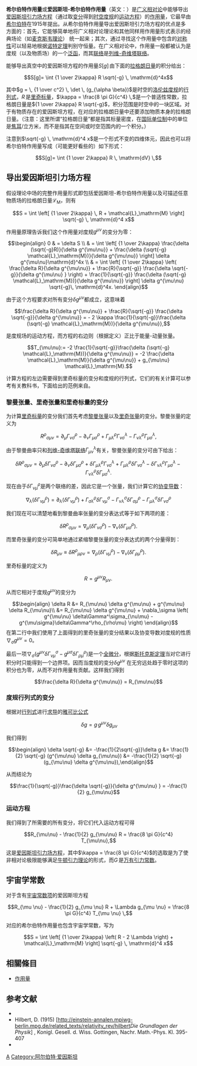 {{NoteTA|G1=物理學}}
'''希尔伯特作用量'''或'''爱因斯坦-希尔伯特作用量'''（英文：{{lang|en|Einstein-Hilbert action}}）是[[广义相对论|广义相对论]]中能够导出[[爱因斯坦引力场方程|爱因斯坦引力场方程]]（通过取[[变分法|变分]]得到[[时空|时空]][[度规|度规]]的[[运动方程|运动方程]]）的[[作用量|作用量]]，它最早由[[希尔伯特|希尔伯特]]在1915年提出。从希尔伯特作用量导出爱因斯坦引力场方程的优点是多方面的：首先，它能够简单地将广义相对论理论和其他同样用作用量形式表示的经典场论（如[[麦克斯韦方程组|麦克斯韦理论]]） 统一起来；其次，通过寻找这个作用量中包含的[[对称性_(物理学)|对称性]]可以轻易地根据[[诺特定理|诺特定理]]判别守恒量。在广义相对论中，作用量一般都被认为是度规（以及物质场）的一个[[泛函|泛函]]，而其[[联络|联络]]是[[列维-奇维塔联络|列维-奇维塔联络]]。

能够导出真空中的爱因斯坦方程的作用量<math>S[g]\,</math>由下面的[[拉格朗日量|拉格朗日量]]的积分给出：

:<math>S[g]= \int {1 \over 2\kappa} R \sqrt{-g} \, \mathrm{d}^4x </math>

其中<math>g = \, {1 \over c^2} \, \det \, (g_{\alpha \beta})</math>是时空的[[洛伦兹度规|洛伦兹度规]]的[[行列式|行列式]]，<math>R\,</math>是[[里奇数量曲率|里奇标量]]，<math>\kappa = \frac{8 \pi G}{c^4} \,</math>是一个普适性常数，拉格朗日量是<math>{1 \over 2\kappa} R \sqrt{-g}</math>，积分范围是时空中的一块区域。对于有物质存在的爱因斯坦方程，在对应的拉格朗日量中还要添加物质本身的拉格朗日量。（注意：这里所谓“拉格朗日量”都是指其标量密度，在[[国际单位制|国际单位制]]中的单位是[[焦耳|焦耳]]/立方米，而不是指其在空间或时空范围内的一个积分。）

注意到<math>\sqrt{-g} \, \mathrm{d}^4 x</math>是一个形式不变的四维体元，因此也可以将希尔伯特作用量写成（可能更好看些的）如下形式：

:<math>S[g]= \int {1 \over 2\kappa} R \, \mathrm{dV} \,</math>

== 导出爱因斯坦引力场方程 ==

假设理论中场的完整作用量形式即包括爱因斯坦-希尔伯特作用量以及可描述任意物质场的拉格朗日量<math>\mathcal{L}_\mathrm{M}</math>，则有

:<math>S = \int \left[ {1 \over 2\kappa} \, R + \mathcal{L}_\mathrm{M} \right] \sqrt{-g} \, \mathrm{d}^4 x </math>

作用量原理告诉我们这个作用量对度规<math>g^{\mu\nu}\,</math>的变分为零：

:<math>
\begin{align}
0 & = \delta S \\
  & = \int 
         \left[ 
            {1 \over 2\kappa} \frac{\delta (\sqrt{-g}R)}{\delta g^{\mu\nu}} + 
            \frac{\delta (\sqrt{-g} \mathcal{L}_\mathrm{M})}{\delta g^{\mu\nu}}
         \right] \delta g^{\mu\nu}\mathrm{d}^4x \\
  & = \int 
        \left[ 
           {1 \over 2\kappa} \left( \frac{\delta R}{\delta g^{\mu\nu}} +
             \frac{R}{\sqrt{-g}} \frac{\delta \sqrt{-g}}{\delta g^{\mu\nu} } 
            \right) +
           \frac{1}{\sqrt{-g}} \frac{\delta (\sqrt{-g} \mathcal{L}_\mathrm{M})}{\delta g^{\mu\nu}} 
        \right] \delta g^{\mu\nu} \sqrt{-g}\, \mathrm{d}^4x.
\end{align}
</math>

由于这个方程要求对所有变分<math>\delta g^{\mu\nu}</math>都成立，这意味着

:<math>  \frac{\delta R}{\delta g^{\mu\nu}} + \frac{R}{\sqrt{-g}} \frac{\delta \sqrt{-g}}{\delta g^{\mu\nu}} 
= - 2 \kappa \frac{1}{\sqrt{-g}}\frac{\delta (\sqrt{-g} \mathcal{L}_\mathrm{M})}{\delta g^{\mu\nu}},</math>

是度规场的运动方程，而方程的右边则（根据定义）正比于能量-动量张量。

:<math> T_{\mu\nu}:= -2 \frac{1}{\sqrt{-g}}\frac{\delta (\sqrt{-g} \mathcal{L}_\mathrm{M})}{\delta g^{\mu\nu}} 
= -2 \frac{\delta \mathcal{L}_\mathrm{M}}{\delta g^{\mu\nu}} + g_{\mu\nu} \mathcal{L}_\mathrm{M}.</math>

计算方程的左边需要得到里奇标量的变分和度规的行列式，它们的有关计算可以参考有关教科书，下面给出的范例来自{{Harvnb|Carroll|2004}}。

=== 黎曼张量、里奇张量和里奇标量的变分 ===

为计算[[里奇标量|里奇标量]]的变分我们首先考虑[[黎曼张量|黎曼张量]]以及[[里奇张量|里奇张量]]的变分。黎曼张量的定义为

:<math> {R^\rho}_{\sigma\mu\nu} = \partial_\mu\Gamma^\rho_{\nu\sigma}
    - \partial_\nu\Gamma^\rho_{\mu\sigma}
    + \Gamma^\rho_{\mu\lambda}\Gamma^\lambda_{\nu\sigma}
    - \Gamma^\rho_{\nu\lambda}\Gamma^\lambda_{\mu\sigma},</math>

由于黎曼曲率只和[[列维-奇维塔联络|列维-奇维塔联络]]<math> \Gamma^\lambda_{\mu\nu}</math>有关，黎曼张量的变分可由下给出：

:<math>\delta{R^\rho}_{\sigma\mu\nu} = \partial_\mu\delta\Gamma^\rho_{\nu\sigma} - \partial_\nu\delta\Gamma^\rho_{\mu\sigma} + \delta\Gamma^\rho_{\mu\lambda} \Gamma^\lambda_{\nu\sigma} + \Gamma^\rho_{\mu\lambda} \delta\Gamma^\lambda_{\nu\sigma}
- \delta\Gamma^\rho_{\nu\lambda} \Gamma^\lambda_{\mu\sigma} - \Gamma^\rho_{\nu\lambda} \delta\Gamma^\lambda_{\mu\sigma}.</math>

现在由于<math>\delta\Gamma^\rho_{\nu\mu}</math>是两个联络的差，因此它是一个张量，我们计算它的[[协变导数|协变导数]]：

:<math>\nabla_\lambda (\delta \Gamma^\rho_{\nu\mu} ) = \partial_\lambda (\delta \Gamma^\rho_{\nu\mu} ) + \Gamma^\rho_{\sigma\lambda} \delta\Gamma^\sigma_{\nu\mu} - \Gamma^\sigma_{\nu\lambda} \delta \Gamma^\rho_{\sigma\mu} - \Gamma^\sigma_{\mu\lambda} \delta \Gamma^\rho_{\nu\sigma} </math>

我们现在可以清楚地看到黎曼曲率张量的变分表达式等于如下两项的差：

:<math>\delta R^\rho{}_{\sigma\mu\nu} = \nabla_\mu (\delta \Gamma^\rho_{\nu\sigma}) - \nabla_\nu (\delta \Gamma^\rho_{\mu\sigma}).</math>

而里奇张量的变分可简单地通过紧缩黎曼张量的变分表达式的两个分量得到：
:<math> \delta R_{\mu\nu} \equiv \delta R^\rho{}_{\mu\rho\nu} = \nabla_\rho (\delta \Gamma^\rho_{\nu\mu}) - \nabla_\nu (\delta \Gamma^\rho_{\rho\mu}).</math> 

里奇标量的定义为

:<math> R = g^{\mu\nu} R_{\mu\nu}.\!</math>

从而它相对于度规<math>g^{\mu\nu}</math>的变分为

:<math>
\begin{align}
\delta R &= R_{\mu\nu} \delta g^{\mu\nu} + g^{\mu\nu} \delta R_{\mu\nu}\\
         &= R_{\mu\nu} \delta g^{\mu\nu} + \nabla_\sigma \left( g^{\mu\nu} \delta\Gamma^\sigma_{\nu\mu} - g^{\mu\sigma}\delta\Gamma^\rho_{\rho\mu} \right) 
\end{align}
</math>
在第二行中我们使用了上面得到的里奇张量的变分结果以及协变导数对度规的性质<math>\nabla_\sigma g^{\mu\nu} = 0 </math>。

最后一项<math>\nabla_\sigma ( g^{\mu\nu} \delta\Gamma^\sigma_{\nu\mu} - g^{\mu\sigma}\delta\Gamma^\rho_{\rho\mu} ) </math>是一个[[全微分|全微分]]，根据[[斯托克斯定理|斯托克斯定理]]当对它进行积分时只能得到一个边界项。因而当度规的变分<math>\delta g^{\mu\nu}</math> 在无穷远处趋于零时这项的积分也为零，从而不对作用量有贡献。这样我们得到

:<math>\frac{\delta R}{\delta g^{\mu\nu}} = R_{\mu\nu}</math>

=== 度规行列式的变分 ===

根据对[[行列式|行列式]]进行[[导数|求导]]的[[雅可比公式|雅可比公式]]

:<math>\,\! \delta g = g \, g^{\mu\nu} \delta g_{\mu\nu}</math>

我们得到

:<math>\begin{align}
\delta \sqrt{-g} 
&= -\frac{1}{2\sqrt{-g}}\delta g 
&= \frac{1}{2} \sqrt{-g} (g^{\mu\nu} \delta g_{\mu\nu})
&= -\frac{1}{2} \sqrt{-g} (g_{\mu\nu} \delta g^{\mu\nu}),\end{align}</math>

从而结论为

:<math>\frac{1}{\sqrt{-g}}\frac{\delta \sqrt{-g}}{\delta g^{\mu\nu} } = -\frac{1}{2} g_{\mu\nu}</math>

=== 运动方程 ===

我们得到了所需要的所有变分，将它们代入运动方程可得

:<math>R_{\mu\nu} - \frac{1}{2} g_{\mu\nu} R = \frac{8 \pi G}{c^4}  T_{\mu\nu},</math>

这是[[爱因斯坦引力场方程|爱因斯坦引力场方程]]，其中<math>\kappa = \frac{8 \pi G}{c^4}</math>的选取是为了使非相对论极限能够满足[[万有引力定律|牛顿引力理论]]的形式，而<math>G\,</math>是[[万有引力常数|万有引力常数]]。

== 宇宙学常数 ==
对于含有[[宇宙常数项|宇宙常数项]]的爱因斯坦方程 

:<math>R_{\mu \nu} - \frac{1}{2} g_{\mu \nu} R + \Lambda g_{\mu \nu} = \frac{8 \pi G}{c^4}  T_{\mu \nu} \,</math>

对应的希尔伯特作用量也包含宇宙学常数，写为

:<math>S = \int  \left[ {1 \over 2\kappa} \left( R - 2 \Lambda \right) + \mathcal{L}_\mathrm{M} \right] \sqrt{-g} \, \mathrm{d}^4 x </math>

== 相關條目 ==
* [[作用量|作用量]]

== 参考文献 ==
*{{Citation |last=Carroll |first=Sean M. |year=2004 |title=Spacetime and Geometry |publisher=Addison Wesley |isbn=0-8053-8732-3 |url=http://spacetimeandgeometry.net |deadurl=yes |archiveurl=https://archive.is/20121209005119/http://spacetimeandgeometry.net/ |archivedate=2012-12-09 }}
*Hilbert, D. (1915) [http://einstein-annalen.mpiwg-berlin.mpg.de/related_texts/relativity_rev/hilbert'' Die Grundlagen der Physik''] {{Wayback|url=http://einstein-annalen.mpiwg-berlin.mpg.de/related_texts/relativity_rev/hilbert |date=20081208080927 }}, Konigl. Gesell. d. Wiss. Gottingen, Nachr. Math.-Phys. Kl. 395-407
*{{springer|id=C/c026670|last=Sokolov |first=D.D. |title=Cosmological constant}}

[[Category:广义相对论|A]]
[[Category:阿尔伯特·爱因斯坦|Category:阿尔伯特·爱因斯坦]]